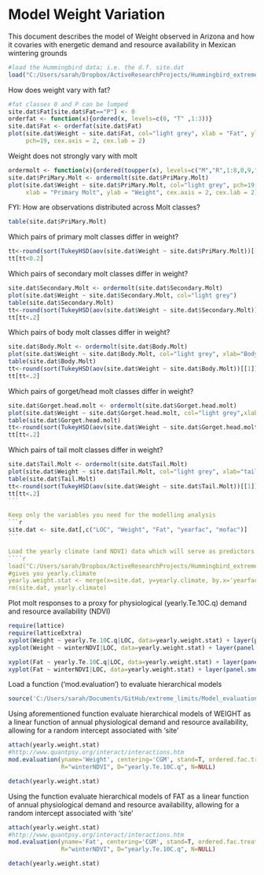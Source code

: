 Model Weight Variation
========================================================

This document describes the model of Weight observed in Arizona and how it covaries with energetic demand and resource availability in Mexican wintering grounds

```r
#load the Hummingbird data; i.e. the d.f. site.dat
load("C:/Users/sarah/Dropbox/ActiveResearchProjects/Hummingbird_extreme_limits/site.dat.rdata")
```

How does weight vary with fat?
```r
#fat classes 0 and P can be lumped
site.dat$Fat[site.dat$Fat=="P"] <- 0
orderfat <- function(x){ordered(x, levels=c(0, "T" ,1:3))}
site.dat$Fat <- orderfat(site.dat$Fat)
plot(site.dat$Weight ~ site.dat$Fat, col="light grey", xlab = "Fat", ylab = "Weight", 
     pch=19, cex.axis = 2, cex.lab = 2)
```

Weight does not strongly vary with molt
````r
ordermolt <- function(x){ordered(toupper(x), levels=c("M","R",1:8,0,9,"F","L"))}
site.dat$PriMary.Molt <- ordermolt(site.dat$PriMary.Molt)
plot(site.dat$Weight ~ site.dat$PriMary.Molt, col="light grey", pch=19, 
     xlab = "Primary Molt", ylab = "Weight", cex.axis = 2, cex.lab = 2)
````

FYI: How are observations distributed across Molt classes?
```r
table(site.dat$PriMary.Molt)
````


Which pairs of primary molt classes differ in weight?
````r
tt<-round(sort(TukeyHSD(aov(site.dat$Weight ~ site.dat$PriMary.Molt))[[1]][,4]), 3)
tt[tt<0.2]
````

Which pairs of secondary molt classes differ in weight?
````r
site.dat$Secondary.Molt <- ordermolt(site.dat$Secondary.Molt)
plot(site.dat$Weight ~ site.dat$Secondary.Molt, col="light grey")
table(site.dat$Secondary.Molt)
tt<-round(sort(TukeyHSD(aov(site.dat$Weight ~ site.dat$Secondary.Molt))[[1]][,4]), 3)
tt[tt<.2]
````

Which pairs of body molt classes differ in weight?
````r
site.dat$Body.Molt <- ordermolt(site.dat$Body.Molt)
plot(site.dat$Weight ~ site.dat$Body.Molt, col="light grey", xlab="Body Molt Class", ylab="Weight")
table(site.dat$Body.Molt)
tt<-round(sort(TukeyHSD(aov(site.dat$Weight ~ site.dat$Body.Molt))[[1]][,4]),3)
tt[tt<.2]
````

Which pairs of gorget/head molt classes differ in weight?
````r
site.dat$Gorget.head.molt <- ordermolt(site.dat$Gorget.head.molt)
plot(site.dat$Weight ~ site.dat$Gorget.head.molt, col="light grey",xlab="gorget head molt", ylab="Weight")
table(site.dat$Gorget.head.molt)
tt<-round(sort(TukeyHSD(aov(site.dat$Weight ~ site.dat$Gorget.head.molt))[[1]][,4]),3)
tt[tt<.2]
````

Which pairs of tail molt classes differ in weight?
````r
site.dat$Tail.Molt <- ordermolt(site.dat$Tail.Molt)
plot(site.dat$Weight ~ site.dat$Tail.Molt, col="light grey", xlab="tail molt", ylab="Weight")
table(site.dat$Tail.Molt)
tt<-round(sort(TukeyHSD(aov(site.dat$Weight ~ site.dat$Tail.Molt))[[1]][,4]),3)
tt[tt<.2]
```

Keep only the variables you need for the modelling analysis
```r
site.dat <- site.dat[,c("LOC", "Weight", "Fat", "yearfac", "mofac")]
```

Load the yearly climate (and NDVI) data which will serve as predictors and merge it with the weight metrics in the data frame 'yearly.weight.stat' to be used for modelling
````r
load("C:/Users/sarah/Dropbox/ActiveResearchProjects/Hummingbird_extreme_limits/yearly.climate.rdata")
#gives you yearly.climate
yearly.weight.stat <- merge(x=site.dat, y=yearly.climate, by.x='yearfac', by.y='yr')
rm(site.dat, yearly.climate)
````

Plot molt responses to a proxy for physiological (yearly.Te.10C.q) demand and resource availability (NDVI)
```r
require(lattice)
require(latticeExtra)
xyplot(Weight ~ yearly.Te.10C.q|LOC, data=yearly.weight.stat) + layer(panel.smoother(x, y, method = "lm"))
xyplot(Weight ~ winterNDVI|LOC, data=yearly.weight.stat) + layer(panel.smoother(x, y, method = "lm"))

xyplot(Fat ~ yearly.Te.10C.q|LOC, data=yearly.weight.stat) + layer(panel.smoother(x, y, method = "lm"))
xyplot(Fat ~ winterNDVI|LOC, data=yearly.weight.stat) + layer(panel.smoother(x, y, method = "lm"))
```

Load a function ('mod.evaluation') to evaluate hierarchical models
````r
source('C:/Users/sarah/Documents/GitHub/extreme_limits/Model_evaluation_v4.r')
````

Using aforementioned function evaluate hierarchical models of WEIGHT as a linear function of annual physiological demand and resource availability, allowing for a random intercept associated with 'site' 
````r
attach(yearly.weight.stat)
#http://www.quantpsy.org/interact/interactions.htm
mod.evaluation(yname='Weight', centering='CGM', stand=T, ordered.fac.treatment = "as.num", log.D=T, 
               R="winterNDVI", D="yearly.Te.10C.q", N=NULL)

detach(yearly.weight.stat)
````

Using the function evaluate hierarchical models of FAT as a linear function of annual physiological demand and resource availability, allowing for a random intercept associated with 'site' 
````r
attach(yearly.weight.stat)
#http://www.quantpsy.org/interact/interactions.htm
mod.evaluation(yname='Fat', centering='CGM', stand=T, ordered.fac.treatment = "as.num", log.D=T, 
               R="winterNDVI", D="yearly.Te.10C.q", N=NULL)

detach(yearly.weight.stat)
````

